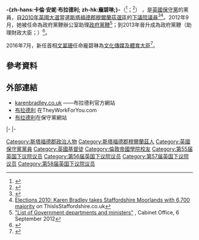 {{noteTA
|G1= PoliticiansUK
|G2=UK Places
|G3=People
|G4=Country
|1=zh-cn:卡梅伦;zh:卡梅倫;zh-hk:甘民樂;zh-tw:卡麥隆;
|2=zh-hans:卡伦·布拉德利;zh-tw:卡倫·布拉德利;zh-hk:龐碧琳;
}}
{{Expand|time=2016-07-15T05:47:53+00:00}}
{{请求翻译|time=2016-07-15T05:47:53+00:00}}
{{Infobox officeholder
|name             = 卡倫·布拉德利 <small>閣下<br/>The Rt Hon. Karen Bradley {{Post-nominals|country=GBR|MP}}
|image            = Karen Bradley MP 2015.jpg
|office           = [[北愛爾蘭事務大臣|北愛爾蘭事務大臣]]
|primeminister    = [[文翠珊|文翠珊]]
|term_start       = 2018年1月8日
|term_end         = 2019年7月24日
|predecessor      = [[博敬誠|博敬誠]]
|successor        = [[施俊安|施俊安]]
|office1  = [[數碼、文化、傳媒及體育大臣|文化傳媒及體育大臣]]
|primeminister1    = [[文翠珊|文翠珊]]
|term_start1       = 2016年7月14日
|term_end1         = 2018年1月8日
|predecessor1      = [[韋廷翰|韋廷翰]]
|successor1        = [[夏國賢|夏國賢]]
|office2          = [[英國內政部|防止虐待、剝削和犯罪國務大臣]]
|primeminister2   = [[卡梅倫|卡梅倫]]
|term_start2      = 2014年2月8日
|term_end2        = 2016年7月14日
|predecessor2     = 職位創設
|successor2       = 未定
|office3          = {{le|財政部專員|Lords Commissioners of the Treasury}}
|primeminister3   = [[卡梅倫|卡梅倫]]
|term_start3      = 2013年10月7日
|term_end3        = 2014年2月8日
|predecessor3     = [[羅伯特·古德威爾|羅伯特·古德威爾]]
|successor3       = [[約翰·彭羅斯|約翰·彭羅斯]]
|office4          = [[斯塔福德郡穆爾蘭茲_(英國國會選區)|斯塔福德郡穆爾蘭茲選區]]<br>[[國會議員|下議院議員]]
|term_start4      = 2010年5月6日
|term_end4        = 
|predecessor4     = {{le|夏洛特·阿特金斯|Charlotte Atkins}}
|successor4       = 
|majority4        = 10,174（23.9%）
|birth_name       = 卡倫·安妮·豪沃思<br>Karen Anne Howarth
|birth_date       = {{birth date and age|1970|3|12|df=y}}
|birth_place      = {{UK}}[[英格蘭|英格蘭]][[紐卡斯爾安德萊姆|紐卡斯爾安德萊姆]]
|death_date       = 
|death_place      = 
|party            = [[保守黨_(英國)|保守黨]]
|spouse           = 尼爾·布拉德利（Neil Bradley）
|children         = 2子
|alma_mater       = [[伦敦帝国学院|伦敦帝国学院]]
|religion         = [[基督教|基督教]]
|website          = {{url|karenbradley.co.uk|官方網站}}
}}

'''-{zh-hans:卡倫·安妮·布拉德利; zh-hk:龐碧琳;}-'''（{{lang-en|Karen Anne Bradley}}<ref>{{London Gazette |issue=59418 |date=13 May 2010 |startpage=8745}}</ref>；{{bd|1970年|3月12日||catIdx=B}}<ref>{{cite web |url=http://news.bbc.co.uk/democracylive/hi/representatives/profiles/41311.stm |title=Karen Bradley MP |publisher=BBC |work=BBC Democracy Live |date= |accessdate=25 July 2010 |archive-date=2016-03-05 |archive-url=https://web.archive.org/web/20160305021906/http://news.bbc.co.uk/democracylive/hi/representatives/profiles/41311.stm |dead-url=no }}</ref>）
，是[[保守黨_(英國)|英國保守黨]]的黨員，自[[2010年英國大選|2010年英國大選]]當選[[斯塔福德郡穆爾蘭茲_(英國國會選區)|斯塔福德郡穆爾蘭茲選區]]的[[英國下議院|下議院]][[國會議員|議員]]<ref>{{Cite web |url=http://www.staffsmoorlands.gov.uk/downloads/Declaration_RESULT_Parl_2010.doc |title=Staffordshire Moorlands District Council election results |accessdate=2016-07-15 |archive-date=2011-06-13 |archive-url=https://web.archive.org/web/20110613203317/http://www.staffsmoorlands.gov.uk/downloads/Declaration_RESULT_Parl_2010.doc |dead-url=yes }}</ref><ref>[http://www.thisisstaffordshire.co.uk/news/Elections-2010-Karen-Bradley-takes-Staffordshire-Moorlands-6-700-majority/article-2128276-detail/article.html Elections 2010: Karen Bradley takes Staffordshire Moorlands with 6,700 majority] {{Wayback|url=http://www.thisisstaffordshire.co.uk/news/Elections-2010-Karen-Bradley-takes-Staffordshire-Moorlands-6-700-majority/article-2128276-detail/article.html |date=20100510015021 }} on ThisIsStaffordshire.co.uk</ref>。2012年9月，她被任命為政府黨鞭辦公室助理[[黨鞭|政府黨鞭]]<ref>[http://www.cabinetoffice.gov.uk/content/list-government-departments-and-ministers "List of Government departments and ministers"] {{Wayback|url=http://www.cabinetoffice.gov.uk/content/list-government-departments-and-ministers |date=20130117055936 }}, Cabinet Office, 6 September 2012</ref>；到2013年晉升成為政府黨鞭（助理財政大臣；{{lang|en|Junior Lord of the Treasury}}）<ref name=gov-uk>{{cite web |url=https://www.gov.uk/government/people/karen-bradley |title=Karen Bradley MP |website=GOV.UK |accessdate=13 September 2015 |archive-date=2015-09-06 |archive-url=https://web.archive.org/web/20150906101735/https://www.gov.uk/government/people/karen-bradley |dead-url=no }}</ref>。

2016年7月，新任首相[[文翠珊|文翠珊]]任命龐碧琳為[[數碼、文化、傳媒及體育大臣|文化傳媒及體育大臣]]<ref>{{Cite web |url=http://www.radiotimes.com/news/2016-07-14/karen-bradley-is-new-culture-secretary-as-john-whittingdale-is-sacked |title=Karen Bradley is new culture secretary as John Whittingdale is sacked |access-date=2016-07-15 |archive-date=2019-05-19 |archive-url=https://web.archive.org/web/20190519090148/https://www.radiotimes.com/news/2016-07-14/karen-bradley-is-new-culture-secretary-as-john-whittingdale-is-sacked/ |dead-url=no }}</ref>。

==參考資料==
{{Reflist|30em}}

==外部連結==
* [http://www.karenbradley.co.uk karenbradley.co.uk] {{Wayback|url=http://www.karenbradley.co.uk/ |date=20201028200721 }}——布拉德利官方網站
* [http://www.theyworkforyou.com/mp/karen_bradley/staffordshire_moorlands 布拉德利] {{Wayback|url=http://www.theyworkforyou.com/mp/karen_bradley/staffordshire_moorlands |date=20130710050408 }}在TheyWorkForYou.com
* [https://web.archive.org/web/20130103043843/http://www.conservatives.com/People/Members_of_Parliament/Bradley_Karen.aspx 布拉德利]在保守黨網站

{{s-start}}
{{s-par|uk}}
{{s-bef|before={{le|夏洛特·阿特金斯|Charlotte Atkins}}}}
{{s-ttl|title=英國下議院[[斯塔福德郡穆爾蘭茲_(英國國會選區)|斯塔福德郡穆爾蘭茲議員]]|years=[[2010年英國大選|2010年]]－}}
{{s-inc}}
|-
{{s-off}}
{{s-bef|before=[[韋廷翰|韋廷翰]]}}
{{s-ttl|title={{le|文化傳媒及體育大臣|Secretary of State for Culture, Media and Sport}}|years=2016年－2018年}}
{{s-aft|after=[[馬修·漢考克|馬修·漢考克]]}}
|-
{{s-bef|before=[[博敬誠|博敬誠]]}}
{{s-ttl|title=[[北愛爾蘭事務大臣|北愛爾蘭事務大臣]]|years=2018年－}}
{{s-inc}}
{{s-end}}

{{特蕾莎·梅内阁|state=collapsed}}
{{DEFAULTSORT:Bradley, Karen}}
[[Category:斯塔福德郡政治人物|Category:斯塔福德郡政治人物]]
[[Category:斯塔福德郡穆爾蘭茲人|Category:斯塔福德郡穆爾蘭茲人]]
[[Category:英國保守黨黨員|Category:英國保守黨黨員]]
[[Category:英國基督徒|Category:英國基督徒]]
[[Category:倫敦帝國學院校友|Category:倫敦帝國學院校友]]
[[Category:第55届英国下议院议员|Category:第55届英国下议院议员]]
[[Category:第56届英国下议院议员|Category:第56届英国下议院议员]]
[[Category:第57届英国下议院议员|Category:第57届英国下议院议员]]
[[Category:第58届英国下议院议员|Category:第58届英国下议院议员]]
